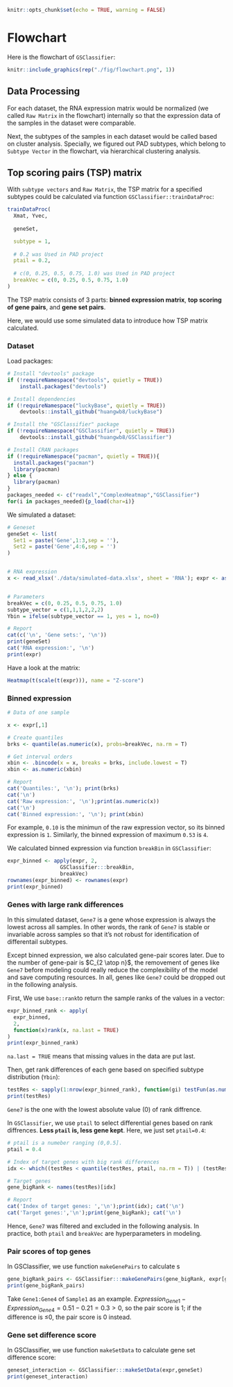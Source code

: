 

```r
knitr::opts_chunk$set(echo = TRUE, warning = FALSE)
```

# Flowchart

Here is the flowchart of `GSClassifier`:

```r
knitr::include_graphics(rep("./fig/flowchart.png", 1))
```


## Data Processing

For each dataset, the RNA expression matrix would be normalized (we called `Raw Matrix` in the flowchart) internally so that the expression data of the samples in the dataset were comparable. 

Next, the subtypes of the samples in each dataset would be called based on cluster analysis. Specially, we figured out PAD subtypes, which belong to `Subtype Vector` in the flowchart, via hierarchical clustering analysis.

## Top scoring pairs (TSP) matrix

With `subtype vectors` and `Raw Matrix`, the TSP matrix for a specified subtypes could be calculated via function `GSClassifier::trainDataProc`:

```r
trainDataProc(
  Xmat, Yvec,
  
  geneSet, 

  subtype = 1, 
  
  # 0.2 was Used in PAD project
  ptail = 0.2,
  
  # c(0, 0.25, 0.5, 0.75, 1.0) was Used in PAD project
  breakVec = c(0, 0.25, 0.5, 0.75, 1.0)
)
```

The TSP matrix consists of 3 parts: **binned expression matrix**, **top scoring of gene pairs**, and **gene set pairs**.

Here, we would use some simulated data to introduce how TSP matrix calculated.

### Dataset

Load packages:

```r

# Install "devtools" package
if (!requireNamespace("devtools", quietly = TRUE))
    install.packages("devtools")

# Install dependencies
if (!requireNamespace("luckyBase", quietly = TRUE))
    devtools::install_github("huangwb8/luckyBase")

# Install the "GSClassifier" package
if (!requireNamespace("GSClassifier", quietly = TRUE))
    devtools::install_github("huangwb8/GSClassifier")

# Install CRAN packages
if (!requireNamespace("pacman", quietly = TRUE)){
  install.packages("pacman")
  library(pacman)
} else {
  library(pacman)
}
packages_needed <- c("readxl","ComplexHeatmap","GSClassifier")
for(i in packages_needed){p_load(char=i)}

```

We simulated a dataset:

```r

# Geneset
geneSet <- list(
  Set1 = paste('Gene',1:3,sep = ''),
  Set2 = paste('Gene',4:6,sep = '')
)


# RNA expression
x <- read_xlsx('./data/simulated-data.xlsx', sheet = 'RNA'); expr <- as.matrix(x[,-1]); rownames(expr) <- as.character(as.matrix(x[,1])); rm(x)


# Parameters
breakVec = c(0, 0.25, 0.5, 0.75, 1.0)
subtype_vector = c(1,1,1,2,2,2)
Ybin = ifelse(subtype_vector == 1, yes = 1, no=0)

# Report
cat(c('\n', 'Gene sets:', '\n'))
print(geneSet)
cat('RNA expression:', '\n')
print(expr)

```
Have a look at the matrix:

```r
Heatmap(t(scale(t(expr))), name = "Z-score")
```

### Binned expression

```r

# Data of one sample

x <- expr[,1]

# Create quantiles  
brks <- quantile(as.numeric(x), probs=breakVec, na.rm = T)

# Get interval orders
xbin <- .bincode(x = x, breaks = brks, include.lowest = T)
xbin <- as.numeric(xbin)

# Report
cat('Quantiles:', '\n'); print(brks)
cat('\n')
cat('Raw expression:', '\n');print(as.numeric(x))
cat('\n')
cat('Binned expression:', '\n'); print(xbin)
```
For example, `0.10` is the minimun of the raw expression vector, so its binned expression is `1`. Similarly, the binned expression of maximum `0.53` is `4`.  

We calculated binned expression via function `breakBin` in `GSClassifier`:

```r
expr_binned <- apply(expr, 2, 
                 GSClassifier:::breakBin,
                 breakVec)
rownames(expr_binned) <- rownames(expr)
print(expr_binned)
```

### Genes with large rank differences

In this simulated dataset, `Gene7` is a gene whose expression is always the lowest across all samples. In other words, the rank of `Gene7` is stable or invariable across samples so that it's not robust for identification of differentail subtypes. 

Except binned expression, we also calculated gene-pair scores later. Due to the number of gene-pair is $C_{2 \atop n}$, the removement of genes like `Gene7` before modeling could really reduce the complexibility of the model and save computing resources. In all, genes like `Gene7` could be dropped out in the following analysis.

First, We use `base::rank`to return the sample ranks of the values in a vector:

```r
expr_binned_rank <- apply(
  expr_binned, 
  2, 
  function(x)rank(x, na.last = TRUE)
)
print(expr_binned_rank)
```
`na.last = TRUE` means that missing values in the data are put last.

Then, get rank differences of each gene based on specified subtype distribution (`Ybin`):

```r
testRes <- sapply(1:nrow(expr_binned_rank), function(gi) testFun(as.numeric(expr_binned_rank[gi,]), Ybin)); names(testRes) <- rownames(expr_binned_rank)
print(testRes)
```

`Gene7` is the one with the lowest absolute value (0) of rank diffrence.

In `GSClassifier`, we use `ptail` to select differential genes based on rank diffrences. **Less `ptail` is, less gene kept**. Here, we just set `ptail=0.4`:

```r

# ptail is a numeber ranging (0,0.5].
ptail = 0.4

# Index of target genes with big rank differences
idx <- which((testRes < quantile(testRes, ptail, na.rm = T)) | (testRes > quantile(testRes, 1.0-ptail, na.rm = T)))

# Target genes
gene_bigRank <- names(testRes)[idx]

# Report
cat('Index of target genes: ','\n');print(idx); cat('\n')
cat('Target genes:','\n');print(gene_bigRank); cat('\n')
```
Hence, `Gene7` was filtered and excluded in the following analysis. In practice, both `ptail` and `breakVec` are hyperparameters in modeling.

### Pair scores of top genes

In GSClassifier, we use function `makeGenePairs` to calculate s

```r
gene_bigRank_pairs <- GSClassifier:::makeGenePairs(gene_bigRank, expr[gene_bigRank,])
print(gene_bigRank_pairs)
```
Take `Gene1:Gene4` of `Sample1` as an example. $Expression_{Gene1} - Expression_{Gene4} = 0.51-0.21 = 0.3 > 0$, so the pair score is 1; if the difference is ≤0, the pair score is 0 instead.

### Gene set difference score

In GSClassifier, we use function `makeSetData` to calculate gene set difference score:

```r
geneset_interaction <- GSClassifier:::makeSetData(expr,geneSet)
print(geneset_interaction)
```





















